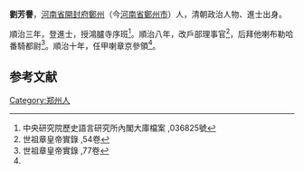 '''劉芳譽'''，[[河南省|河南省]][[開封府|開封府]][[鄭州|鄭州]]（今[[河南省|河南省]][[鄭州市|鄭州市]]）人，清朝政治人物、進士出身。

順治三年，登進士，授鴻臚寺序班<ref>中央研究院歷史語言研究所內閣大庫檔案 ,036825號</ref>。順治八年，改戶部理事官<ref>世祖章皇帝實錄 ,54卷</ref>，后拜他喇布勒哈番騎都尉<ref name="#1">世祖章皇帝實錄 ,77卷</ref>。順治十年，任甲喇章京參領<ref name="#1"/>。

==参考文献==
{{reflist}}
{{清朝人物小作品}}
{{順治三年丙戌科殿試金榜}}

[[Category:郑州人|Category:郑州人]]